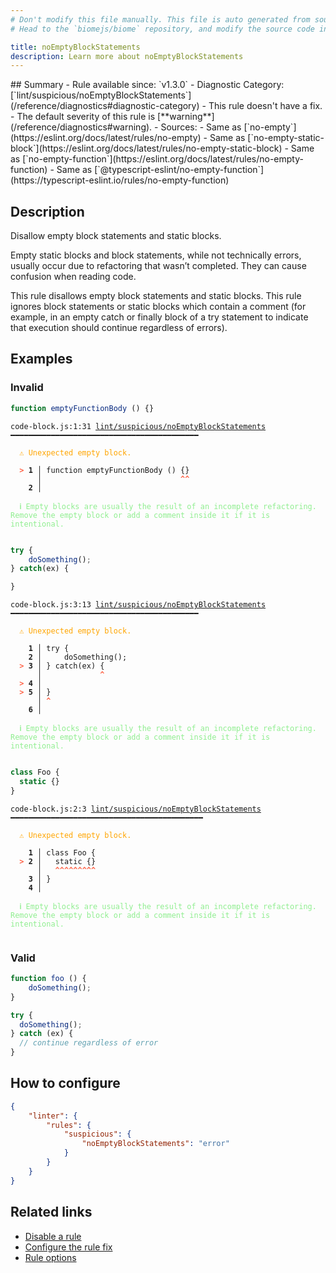 ```yaml
---
# Don't modify this file manually. This file is auto generated from source, and you will lose your changes next time the website is built.
# Head to the `biomejs/biome` repository, and modify the source code in there.

title: noEmptyBlockStatements
description: Learn more about noEmptyBlockStatements
---
```


<Tabs>
<TabItem label="JavaScript (and super languages)" icon="seti:javascript">
## Summary
- Rule available since: `v1.3.0`
- Diagnostic Category: [`lint/suspicious/noEmptyBlockStatements`](/reference/diagnostics#diagnostic-category)
- This rule doesn't have a fix.
- The default severity of this rule is [**warning**](/reference/diagnostics#warning).
- Sources: 
  - Same as [`no-empty`](https://eslint.org/docs/latest/rules/no-empty)
  - Same as [`no-empty-static-block`](https://eslint.org/docs/latest/rules/no-empty-static-block)
  - Same as [`no-empty-function`](https://eslint.org/docs/latest/rules/no-empty-function)
  - Same as [`@typescript-eslint/no-empty-function`](https://typescript-eslint.io/rules/no-empty-function)

## Description
Disallow empty block statements and static blocks.

Empty static blocks and block statements, while not technically errors, usually occur due to refactoring that wasn’t completed. They can cause confusion when reading code.

This rule disallows empty block statements and static blocks.
This rule ignores block statements or static blocks which contain a comment (for example, in an empty catch or finally block of a try statement to indicate that execution should continue regardless of errors).

## Examples

### Invalid

```js
function emptyFunctionBody () {}
```

<pre class="language-text"><code class="language-text">code-block.js:1:31 <a href="https://biomejs.dev/linter/rules/no-empty-block-statements">lint/suspicious/noEmptyBlockStatements</a> ━━━━━━━━━━━━━━━━━━━━━━━━━━━━━━━━━━━━━━━━━━<br /><br />  <strong><span style="color: Orange;">⚠</span></strong> <span style="color: Orange;">Unexpected empty block.</span><br />  <br />  <strong><span style="color: Tomato;">&gt;</span></strong> <strong>1 │ </strong>function emptyFunctionBody () &#123;&#125;<br />   <strong>   │ </strong>                              <strong><span style="color: Tomato;">^</span></strong><strong><span style="color: Tomato;">^</span></strong><br />    <strong>2 │ </strong><br />  <br />  <strong><span style="color: lightgreen;">ℹ</span></strong> <span style="color: lightgreen;">Empty blocks are usually the result of an incomplete refactoring. Remove the empty block or add a comment inside it if it is intentional.</span><br />  <br /></code></pre>

```js
try {
    doSomething();
} catch(ex) {

}
```

<pre class="language-text"><code class="language-text">code-block.js:3:13 <a href="https://biomejs.dev/linter/rules/no-empty-block-statements">lint/suspicious/noEmptyBlockStatements</a> ━━━━━━━━━━━━━━━━━━━━━━━━━━━━━━━━━━━━━━━━━━<br /><br />  <strong><span style="color: Orange;">⚠</span></strong> <span style="color: Orange;">Unexpected empty block.</span><br />  <br />    <strong>1 │ </strong>try &#123;<br />    <strong>2 │ </strong>    doSomething();<br />  <strong><span style="color: Tomato;">&gt;</span></strong> <strong>3 │ </strong>&#125; catch(ex) &#123;<br />   <strong>   │ </strong>            <strong><span style="color: Tomato;">^</span></strong><br />  <strong><span style="color: Tomato;">&gt;</span></strong> <strong>4 │ </strong><br />  <strong><span style="color: Tomato;">&gt;</span></strong> <strong>5 │ </strong>&#125;<br />   <strong>   │ </strong><strong><span style="color: Tomato;">^</span></strong><br />    <strong>6 │ </strong><br />  <br />  <strong><span style="color: lightgreen;">ℹ</span></strong> <span style="color: lightgreen;">Empty blocks are usually the result of an incomplete refactoring. Remove the empty block or add a comment inside it if it is intentional.</span><br />  <br /></code></pre>

```js
class Foo {
  static {}
}
```

<pre class="language-text"><code class="language-text">code-block.js:2:3 <a href="https://biomejs.dev/linter/rules/no-empty-block-statements">lint/suspicious/noEmptyBlockStatements</a> ━━━━━━━━━━━━━━━━━━━━━━━━━━━━━━━━━━━━━━━━━━━<br /><br />  <strong><span style="color: Orange;">⚠</span></strong> <span style="color: Orange;">Unexpected empty block.</span><br />  <br />    <strong>1 │ </strong>class Foo &#123;<br />  <strong><span style="color: Tomato;">&gt;</span></strong> <strong>2 │ </strong>  static &#123;&#125;<br />   <strong>   │ </strong>  <strong><span style="color: Tomato;">^</span></strong><strong><span style="color: Tomato;">^</span></strong><strong><span style="color: Tomato;">^</span></strong><strong><span style="color: Tomato;">^</span></strong><strong><span style="color: Tomato;">^</span></strong><strong><span style="color: Tomato;">^</span></strong><strong><span style="color: Tomato;">^</span></strong><strong><span style="color: Tomato;">^</span></strong><strong><span style="color: Tomato;">^</span></strong><br />    <strong>3 │ </strong>&#125;<br />    <strong>4 │ </strong><br />  <br />  <strong><span style="color: lightgreen;">ℹ</span></strong> <span style="color: lightgreen;">Empty blocks are usually the result of an incomplete refactoring. Remove the empty block or add a comment inside it if it is intentional.</span><br />  <br /></code></pre>

### Valid

```js
function foo () {
    doSomething();
}
```

```js
try {
  doSomething();
} catch (ex) {
  // continue regardless of error
}
```

## How to configure
```json title="biome.json"
{
	"linter": {
		"rules": {
			"suspicious": {
				"noEmptyBlockStatements": "error"
			}
		}
	}
}

```
## Related links

- [Disable a rule](/linter/#disable-a-rule)
- [Configure the rule fix](/linter#configure-the-rule-fix)
- [Rule options](/linter/#rule-options)

</TabItem>
</Tabs>

